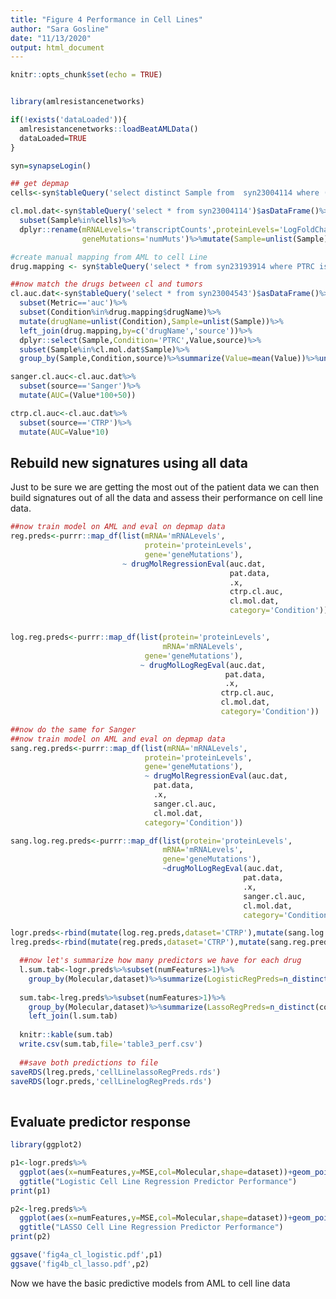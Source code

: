 ```yaml
---
title: "Figure 4 Performance in Cell Lines"
author: "Sara Gosline"
date: "11/13/2020"
output: html_document
---
```


```r
knitr::opts_chunk$set(echo = TRUE)


library(amlresistancenetworks)

if(!exists('dataLoaded')){
  amlresistancenetworks::loadBeatAMLData()
  dataLoaded=TRUE
}

syn=synapseLogin()

## get depmap
cells<-syn$tableQuery('select distinct Sample from  syn23004114 where ( LogFoldChange<>0 AND transcriptCounts<>0)')$asDataFrame()$Sample

cl.mol.dat<-syn$tableQuery('select * from syn23004114')$asDataFrame()%>%
  subset(Sample%in%cells)%>%
  dplyr::rename(mRNALevels='transcriptCounts',proteinLevels='LogFoldChange',
                geneMutations='numMuts')%>%mutate(Sample=unlist(Sample),Gene=unlist(Gene))

#create manual mapping from AML to cell Line
drug.mapping <- syn$tableQuery('select * from syn23193914 where PTRC is not NULL')$asDataFrame()

##now match the drugs between cl and tumors
cl.auc.dat<-syn$tableQuery('select * from syn23004543')$asDataFrame()%>%
  subset(Metric=='auc')%>%
  subset(Condition%in%drug.mapping$drugName)%>%
  mutate(drugName=unlist(Condition),Sample=unlist(Sample))%>%
  left_join(drug.mapping,by=c('drugName','source'))%>%
  dplyr::select(Sample,Condition='PTRC',Value,source)%>%
  subset(Sample%in%cl.mol.dat$Sample)%>%
  group_by(Sample,Condition,source)%>%summarize(Value=mean(Value))%>%ungroup()

sanger.cl.auc<-cl.auc.dat%>%
  subset(source=='Sanger')%>%
  mutate(AUC=(Value*100+50))

ctrp.cl.auc<-cl.auc.dat%>%
  subset(source=='CTRP')%>%
  mutate(AUC=Value*10)


```

## Rebuild new signatures using all data 

Just to be sure we are getting the most out of the patient data we can then build signatures out of all the data and assess their performance on cell line data.

```r

##now train model on AML and eval on depmap data
reg.preds<-purrr::map_df(list(mRNA='mRNALevels',
                              protein='proteinLevels',
                              gene='geneMutations'),
                         ~ drugMolRegressionEval(auc.dat,
                                                 pat.data,
                                                 .x,
                                                 ctrp.cl.auc,
                                                 cl.mol.dat,
                                                 category='Condition'))


log.reg.preds<-purrr::map_df(list(protein='proteinLevels',
                                  mRNA='mRNALevels',
                              gene='geneMutations'),
                             ~ drugMolLogRegEval(auc.dat,
                                                pat.data,
                                                .x,
                                               ctrp.cl.auc,
                                               cl.mol.dat,
                                               category='Condition'))

##now do the same for Sanger
##now train model on AML and eval on depmap data
sang.reg.preds<-purrr::map_df(list(mRNA='mRNALevels',
                              protein='proteinLevels',
                              gene='geneMutations'),
                              ~ drugMolRegressionEval(auc.dat,
                                pat.data,
                                .x,
                                sanger.cl.auc,
                                cl.mol.dat,
                              category='Condition'))

sang.log.reg.preds<-purrr::map_df(list(protein='proteinLevels',
                                  mRNA='mRNALevels',
                                  gene='geneMutations'),
                                  ~drugMolLogRegEval(auc.dat,
                                                    pat.data,
                                                    .x,
                                                    sanger.cl.auc,
                                                    cl.mol.dat,
                                                    category='Condition'))

logr.preds<-rbind(mutate(log.reg.preds,dataset='CTRP'),mutate(sang.log.reg.preds,dataset='Sanger'))
lreg.preds<-rbind(mutate(reg.preds,dataset='CTRP'),mutate(sang.reg.preds,dataset='Sanger'))

  ##now let's summarize how many predictors we have for each drug
  l.sum.tab<-logr.preds%>%subset(numFeatures>1)%>%
    group_by(Molecular,dataset)%>%summarize(LogisticRegPreds=n_distinct(compound), logisticError=mean(MSE))
  
  sum.tab<-lreg.preds%>%subset(numFeatures>1)%>%
    group_by(Molecular,dataset)%>%summarize(LassoRegPreds=n_distinct(compound),lassoError=mean(MSE))%>%
    left_join(l.sum.tab)
  
  knitr::kable(sum.tab)
  write.csv(sum.tab,file='table3_perf.csv')
  
  ##save both predictions to file
saveRDS(lreg.preds,'cellLinelassoRegPreds.rds')
saveRDS(logr.preds,'cellLinelogRegPreds.rds')
    

```

## Evaluate predictor response


```r

library(ggplot2)

p1<-logr.preds%>%
  ggplot(aes(x=numFeatures,y=MSE,col=Molecular,shape=dataset))+geom_point()+scale_color_viridis_d()+
  ggtitle("Logistic Cell Line Regression Predictor Performance")
print(p1)

p2<-lreg.preds%>%
  ggplot(aes(x=numFeatures,y=MSE,col=Molecular,shape=dataset))+geom_point()+scale_color_viridis_d()+
  ggtitle("LASSO Cell Line Regression Predictor Performance")
print(p2)

ggsave('fig4a_cl_logistic.pdf',p1)
ggsave('fig4b_cl_lasso.pdf',p2)
```


Now we have the basic predictive models from AML to cell line data